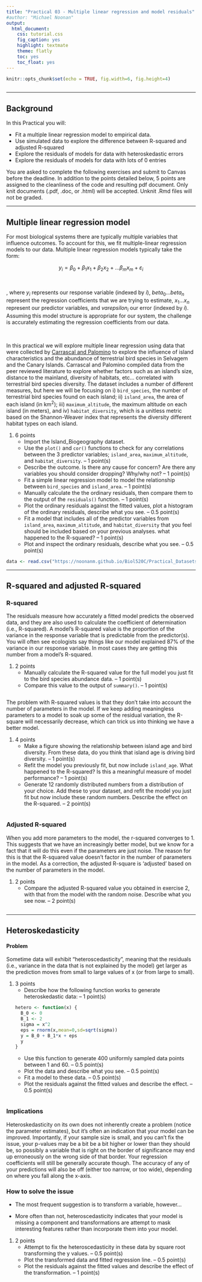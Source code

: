 ```yaml
---
title: "Practical 03 - Multiple linear regression and model residuals"
#author: "Michael Noonan"
output:
  html_document:
    css: tutorial.css
    fig_caption: yes
    highlight: textmate
    theme: flatly
    toc: yes
    toc_float: yes
---
```


```r
knitr::opts_chunk$set(echo = TRUE, fig.width=6, fig.height=4)
```

```r
```

* * *
## Background

In this Practical you will:

* Fit a multiple linear regression model to empirical data.
* Use simulated data to explore the difference between R-squared and adjusted R-squared
* Explore the residuals of models for data with heteroskedastic errors
* Explore the residuals of models for data with lots of 0 entries

You are asked to complete the following exercises and submit to Canvas before the deadline. In addition to the points detailed below, 5 points are assigned to the cleanliness of the code and resulting pdf document. Only knit documents (.pdf, .doc, or .html) will be accepted. Unknit .Rmd files will not be graded.

* * *
## Multiple linear regression model
For most biological systems there are typically multiple variables that influence outcomes. To account for this, we fit multiple-linear regression models to our data. Multiple linear regression models typically take the form:

<center>
$y_i = \beta_0 + \beta_1 x_1 + \beta_2 x_2 + ... \beta_m x_m + \varepsilon_i$ 
</center>
</br>

, where $y_i$ represents our response variable (indexed by $i$), $beta_0 ... beta_n$ represent the regression coefficients that we are trying to estimate, $x_1 ... x_n$ represent our predictor variables, and $varepsilon_i$ our error (indexed by $i$). Assuming this model structure is appropriate for our system, the challenge is accurately estimating the regression coefficients from our data.

</br>

In this practical we will explore multiple linear regression using data that were collected by [Carrascal and Palomino](https://www.ardeola.org/es/volumenes/492/articulos/211-221/) to explore the influence of island characteristics and the abundance of terrestrial bird species in Selvagem and the Canary Islands. Carrascal and Palomino compiled data from the peer reviewed literature to explore whether factors such as an island's size, distance to the mainland, diversity of habitats, etc... correlated with terrestrial bird species diversity. The dataset includes a number of different measures, but here we will be focusing on i) `bird_species`, the number of terrestrial bird species found on each island; ii) `island_area`, the area of each island (in km$^2$); iii) `maximum_altitude`, the maximum altitude on each island (in meters), and iv) `habitat_diversity`, which is a unitless metric based on the Shannon-Weaver index that represents the diversity different habitat types on each island.


1. 6 points <ol>
* Import the Island_Biogeography dataset. 
* Use the `plot()` and `cor()` functions to check for any correlations between the 3 predictor variables; `island_area`, `maximum_altitude`, and `habitat_diversity`.  -- 1 point(s)
* Describe the outcome. Is there any cause for concern? Are there any variables you should consider dropping? Why/why not?  -- 1 point(s)
* Fit a simple linear regression model to model the relationship between `bird_species` and `island_area`.  -- 1 point(s)
* Manually calculate the the ordinary residuals, then compare them to the output of the `residuals()` function. -- 1 point(s)
* Plot the ordinary residuals against the fitted values, plot a histogram of the ordinary residuals, describe what you see. -- 0.5 point(s)
* Fit a model that includes all of the predictor variables from `island_area`, `maximum_altitude`, and `habitat_diversity` that you feel should be included based on your previous analyses. what happened to the R-squared? -- 1 point(s)
* Plot and inspect the ordinary residuals, describe what you see. -- 0.5 point(s)
</ol>

```R
data <- read.csv("https://noonanm.github.io/Biol520C/Practical_Datasets/Island_Biogeography.csv")
```

* * *
## R-squared and adjusted R-squared

### R-squared 

The residuals measure how accurately a fitted model predicts the observed data, and they are also used to calculate the coefficient of determination (i.e., R-squared). A model's R-squared value is the proportion of the variance in the response variable that is predictable from the predictor(s). You will often see ecologists say things like our model explained 87% of the variance in our response variable. In most cases they are getting this number from a model's R-squared.

1. 2 points <ol>
* Manually calculate the R-squared value for the full model you just fit to the bird species abundance data. -- 1 point(s)
* Compare this value to the output of `summary()`. -- 1 point(s)
</ol>

```r
```


The problem with R-squared values is that they don't take into account the number of parameters in the model. If we keep adding meaningless parameters to a model to soak up some of the residual variation, the R-square will necessarily decrease, which can trick us into thinking we have a better model. 

1. 4 points <ol>
* Make a figure showing the relationship between island age and bird diversity. From these data, do you think that island age is driving bird diversity. -- 1 point(s)
* Refit the model you previously fit, but now include `island_age`. What happened to the R-squared? Is this a meaningful measure of model performance?  -- 1 point(s)
* Generate 12 randomly distributed numbers from a distribution of your choice. Add these to your dataset, and refit the model you just fit but now include these random numbers.  Describe the effect on the R-squared. -- 2 point(s)
</ol>

```r
```

### Adjusted R-squared
When you add more parameters to the model, the r-squared converges to 1. This suggests that we have an increasingly better model, but we know for a fact that it will do this even if the parameters are just noise. The reason for this is that the R-squared value doesn't factor in the number of parameters in the model. As a correction, the adjusted R-square is 'adjusted' based on the number of parameters in the model.

1. 2 points <ol>
* Compare the adjusted R-squared value you obtained in exercise 2, with that from the model with the random noise. Describe what you see now. -- 2 point(s)
</ol>

```r
```


***
## Heteroskedasticity

#### Problem
Sometime data will exhibit "heteroscedasticity", meaning that the residuals (i.e., variance in the data that is not explained by the model) get larger as the prediction moves from small to large values of x (or from large to small).


1. 3 points <ol>
* Describe how the following function works to generate heteroskedastic data:  -- 1 point(s)
```r
hetero <- function(x) {
  B_0 <- 0
  B_1 <- 2
  sigma = x^2
  eps = rnorm(x,mean=0,sd=sqrt(sigma))
  y = B_0 + B_1*x + eps
  y
}
```
* Use this function to generate 400 uniformly sampled data points between 1 and 60.  -- 0.5 point(s)
* Plot the data and describe what you see. -- 0.5 point(s)
* Fit a model to these data. -- 0.5 point(s)
* Plot the residuals against the fitted values and describe the effect. -- 0.5 point(s)
</ol>

```r
```

### Implications

Heteroskedasticity on its own does not inherently create a problem (notice the parameter estimates), but it's often an indication that your model can be improved. Importantly, if your sample size is small, and you can’t fix the issue, your p-values may be a bit be a bit higher or lower than they should be, so possibly a variable that is right on the border of significance may end up erroneously on the wrong side of that border. Your regression coefficients will still be generally accurate though. The accuracy of any of your predictions will also be off (either too narrow, or too wide), depending on where you fall along the x-axis.

### How to solve the issue

* The most frequent suggestion is to transform a variable, however...

* More often than not, heteroscedasticity indicates that your model is missing a component and transformations are attempt to mask interesting features rather than incorporate them into your model.

1. 2 points <ol>
* Attempt to fix the heteroscedasticity in these data by square root transforming the y values. -- 0.5 point(s)
* Plot the transformed data and fitted regression line. -- 0.5 point(s)
* Plot the residuals against the fitted values and describe the effect of the transformation. -- 1 point(s)
</ol>
```r
```
